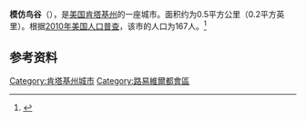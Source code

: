 {{Infobox City 
|official_name = 模仿鸟谷
|image_flag = 
|image_seal = 
|image_skyline = 
|image_map = File:Jefferson County Kentucky Incorporated and Unincorporated areas Mockingbird Valley Highlighted 2152842.svg
|pushpin_map = Kentucky#USA
|map_caption =
|subdivision_type = [[國家|國家]]
|subdivision_name = {{USA}}
|leader_title = 
|leader_name = 
|subdivision_type1 = [[美國行政區劃|州]]
|subdivision_name1 = [[肯塔基州|肯塔基州]]
|subdivision_type2 = [[肯塔基州行政区划|县]]
|subdivision_name2 = Jefferson
|found_date = 
|area_total = 0.5
|area_land = 
|area_water = 
|population_as_of = 2010
|population_total = 167
|population_density = 
|timezone = 
|utc_offset = 
|timezone_DST = 
|utc_offset_DST = 
}}

'''模仿鸟谷'''（{{lang-en|Mockingbird Valley}}），是[[美国|美国]][[肯塔基州|肯塔基州]]的一座城市。面积约为0.5平方公里（0.2平方英里）。根据[[2010年美国人口普查|2010年美国人口普查]]，该市的人口为167人。<ref name=census>{{cite web |url = http://www.census.gov/prod/www/abs/decennial/ |title = Census of Population and Housing |publisher = U.S. Census Bureau |accessdate = November 18, 2011 |archive-url = https://web.archive.org/web/20060208103743/http://www.census.gov/prod/www/abs/decennial/ |archive-date = 2006-02-08 |dead-url = yes }}</ref>

== 参考资料 ==
{{reflist}}

[[Category:肯塔基州城市|Category:肯塔基州城市]]
[[Category:路易維爾都會區|Category:路易維爾都會區]]


{{Kentucky-stub}}